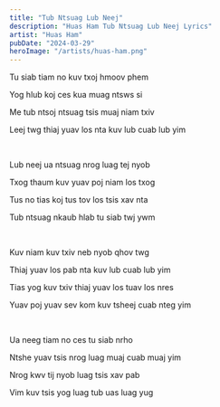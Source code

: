 ```yaml
---
title: "Tub Ntsuag Lub Neej"
description: "Huas Ham Tub Ntsuag Lub Neej Lyrics"
artist: "Huas Ham"
pubDate: "2024-03-29"
heroImage: "/artists/huas-ham.png"
---
```


Tu siab tiam no kuv txoj hmoov phem

Yog hlub koj ces kua muag ntsws si

Me tub ntsoj ntsuag tsis muaj niam txiv

Leej twg thiaj yuav los nta kuv lub cuab lub yim

<br />

Lub neej ua ntsuag nrog luag tej nyob

Txog thaum kuv yuav poj niam los txog

Tus no tias koj tus tov los tsis xav nta

Tub ntsuag nkaub hlab tu siab twj ywm

<br />

Kuv niam kuv txiv neb nyob qhov twg

Thiaj yuav los pab nta kuv lub cuab lub yim

Tias yog kuv txiv thiaj yuav los tuav los nres

Yuav poj yuav sev kom kuv tsheej cuab nteg yim

<br />

Ua neeg tiam no ces tu siab nrho

Ntshe yuav tsis nrog luag muaj cuab muaj yim

Nrog kwv tij nyob luag tsis xav pab

Vim kuv tsis yog luag tub uas luag yug
